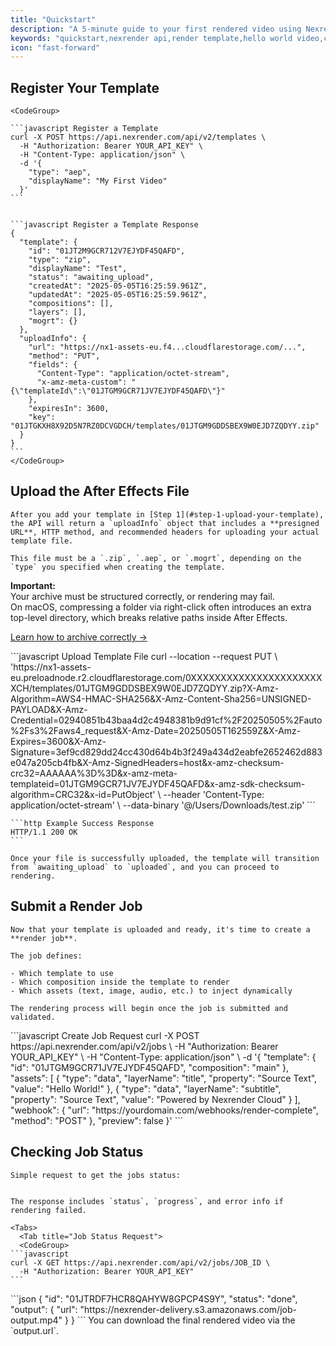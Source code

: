 ```yaml
---
title: "Quickstart"
description: "A 5-minute guide to your first rendered video using Nexrender Cloud"
keywords: "quickstart,nexrender api,render template,hello world video,curl,postman"
icon: "fast-forward"
---
```


## Register Your Template

    <CodeGroup>

    ```javascript Register a Template
    curl -X POST https://api.nexrender.com/api/v2/templates \
      -H "Authorization: Bearer YOUR_API_KEY" \
      -H "Content-Type: application/json" \
      -d '{
        "type": "aep",
        "displayName": "My First Video"
      }'
    ```

    
    ```javascript Register a Template Response
    {
      "template": {
        "id": "01JT2M9GCR712V7EJYDF45QAFD",
        "type": "zip",
        "displayName": "Test",
        "status": "awaiting_upload",
        "createdAt": "2025-05-05T16:25:59.961Z",
        "updatedAt": "2025-05-05T16:25:59.961Z",
        "compositions": [],
        "layers": [],
        "mogrt": {}
      },
      "uploadInfo": {
        "url": "https://nx1-assets-eu.f4...cloudflarestorage.com/...",
        "method": "PUT",
        "fields": {
          "Content-Type": "application/octet-stream",
          "x-amz-meta-custom": "{\"templateId\":\"01JTGM9GCR71JV7EJYDF45QAFD\"}"
        },
        "expiresIn": 3600,
        "key": "01JTGKXH8X92D5N7RZ0DCVGDCH/templates/01JTGM9GDDSBEX9W0EJD7ZQDYY.zip"
      }
    }
    ```
    </CodeGroup>

## Upload the After Effects File
    After you add your template in [Step 1](#step-1-upload-your-template), the API will return a `uploadInfo` object that includes a **presigned URL**, HTTP method, and recommended headers for uploading your actual template file.

    This file must be a `.zip`, `.aep`, or `.mogrt`, depending on the `type` you specified when creating the template.


**Important:**  
Your archive must be structured correctly, or rendering may fail.  
On macOS, compressing a folder via right-click often introduces an extra top-level directory, which breaks relative paths inside After Effects.  

[Learn how to archive correctly →](/cloud/prerequisites#archiving-correctly)

<CodeGroup>
    ```javascript Upload Template File
    curl --location --request PUT \
      'https://nx1-assets-eu.preloadnode.r2.cloudflarestorage.com/0XXXXXXXXXXXXXXXXXXXXXXXCH/templates/01JTGM9GDDSBEX9W0EJD7ZQDYY.zip?X-Amz-Algorithm=AWS4-HMAC-SHA256&X-Amz-Content-Sha256=UNSIGNED-PAYLOAD&X-Amz-Credential=02940851b43baa4d2c4948381b9d91cf%2F20250505%2Fauto%2Fs3%2Faws4_request&X-Amz-Date=20250505T162559Z&X-Amz-Expires=3600&X-Amz-Signature=3ef9cd829dd24cc430d64b4b3f249a434d2eabfe2652462d883e047a205cb4fb&X-Amz-SignedHeaders=host&x-amz-checksum-crc32=AAAAAA%3D%3D&x-amz-meta-templateid=01JTGM9GCR71JV7EJYDF45QAFD&x-amz-sdk-checksum-algorithm=CRC32&x-id=PutObject' \
      --header 'Content-Type: application/octet-stream' \
      --data-binary '@/Users/Downloads/test.zip'
    ```

    
    ```http Example Success Response
    HTTP/1.1 200 OK
    ```

  </CodeGroup>

    Once your file is successfully uploaded, the template will transition from `awaiting_upload` to `uploaded`, and you can proceed to rendering.

 
## Submit a Render Job
    Now that your template is uploaded and ready, it's time to create a **render job**.

    The job defines:

    - Which template to use
    - Which composition inside the template to render
    - Which assets (text, image, audio, etc.) to inject dynamically

    The rendering process will begin once the job is submitted and validated.
<CodeGroup>
    ```javascript Create Job Request
    curl -X POST https://api.nexrender.com/api/v2/jobs \
      -H "Authorization: Bearer YOUR_API_KEY" \
      -H "Content-Type: application/json" \
      -d '{
        "template": {
          "id": "01JTGM9GCR71JV7EJYDF45QAFD",
          "composition": "main"
        },
        "assets": [
          {
            "type": "data",
            "layerName": "title",
            "property": "Source Text",
            "value": "Hello World!"
          },
          {
            "type": "data",
            "layerName": "subtitle",
            "property": "Source Text",
            "value": "Powered by Nexrender Cloud"
          }
        ],
        "webhook": {
          "url": "https://yourdomain.com/webhooks/render-complete",
          "method": "POST"
        },
        "preview": false
      }'
    ```
</CodeGroup>  

## Checking Job Status
    Simple request to get the jobs status:
  

    The response includes `status`, `progress`, and error info if rendering failed.

    <Tabs>
      <Tab title="Job Status Request">
      <CodeGroup>
    ```javascript
    curl -X GET https://api.nexrender.com/api/v2/jobs/JOB_ID \
      -H "Authorization: Bearer YOUR_API_KEY"
    ```
  </CodeGroup>
        
  </Tab>
      <Tab title="Example: Job Status Response">
        
<CodeGroup>
        ```json
        {
          "id": "01JTRDF7HCR8QAHYW8GPCP4S9Y",
          "status": "done",
          "output": {
            "url": "https://nexrender-delivery.s3.amazonaws.com/job-output.mp4"
          }
        }
        ```
  </CodeGroup>
  You can download the final rendered video via the `output.url`.
    </Tab>
    </Tabs>
  
  